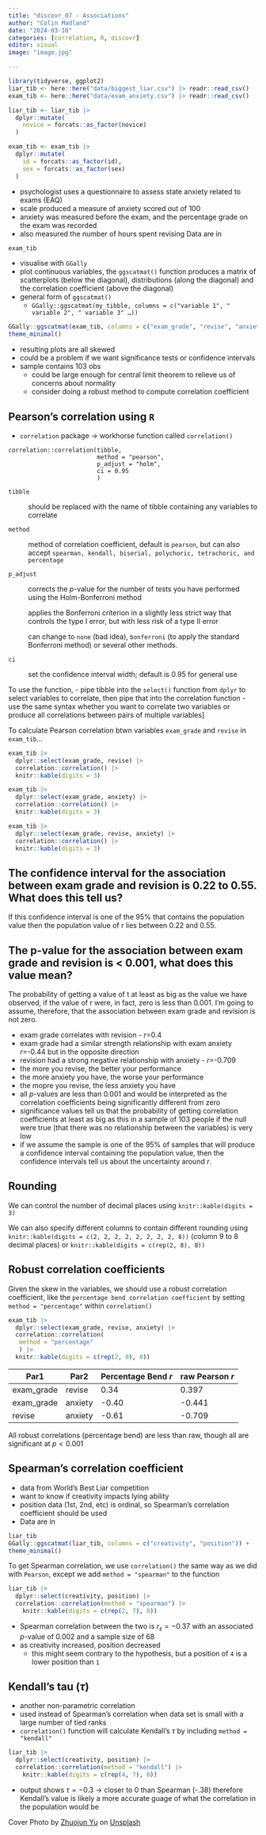 ```yaml
---
title: "discovr_07 - Associations"
author: "Colin Madland"
date: "2024-03-10"
categories: [correlation, R, discovr]
editor: visual
image: "image.jpg"

---
```


```r
library(tidyverse, ggplot2)
liar_tib <- here::here("data/biggest_liar.csv") |> readr::read_csv()
exam_tib <- here::here("data/exam_anxiety.csv") |> readr::read_csv()
```

```r
liar_tib <- liar_tib |> 
  dplyr::mutate(
    novice = forcats::as_factor(novice)
  )
```

```r
exam_tib <- exam_tib |>
  dplyr::mutate(
    id = forcats::as_factor(id),
    sex = forcats::as_factor(sex)
  )
```

-   psychologist uses a questionnaire to assess state anxiety related to exams (EAQ)
-   scale produced a measure of anxiety scored out of 100
-   anxiety was measured before the exam, and the percentage grade on the exam was recorded
-   also measured the number of hours spent revising Data are in

```r
exam_tib
```

-   visualise with `GGally`
-   plot continuous variables, the `ggscatmat()` function produces a matrix of scatterplots (below the diagonal), distributions (along the diagonal) and the correlation coefficient (above the diagonal)
-   general form of `ggscatmat()`
    -   `GGally::ggscatmat(my_tibble, columns = c("variable 1", " variable 2", " variable 3" …))`

```r
GGally::ggscatmat(exam_tib, columns = c("exam_grade", "revise", "anxiety")) +
theme_minimal()
```

-   resulting plots are all skewed
-   could be a problem if we want significance tests or confidence intervals
-   sample contains 103 obs
    -   could be large enough for central limit theorem to relieve us of concerns about normality
    -   consider doing a robust method to compute correlation coefficient

## Pearson's correlation using `R`

-   `correlation` package -\> workhorse function called `correlation()`

```         
correlation::correlation(tibble,
                         method = "pearson",
                         p_adjust = "holm",
                         ci = 0.95
                         )
```

`tibble`

:   should be replaced with the name of tibble containing any variables to correlate

`method`

:   method of correlation coefficient, default is `pearson`, but can also accept `spearman, kendall, biserial, polychoric, tetrachoric, and percentage`

`p_adjust`

:   corrects the $p$-value for the number of tests you have performed using the Holm-Bonferroni method

:   applies the Bonferroni criterion in a slightly less strict way that controls the type I error, but with less risk of a type II error

:   can change to `none` (bad idea), `bonferroni` (to apply the standard Bonferroni method) or several other methods.

`ci`

:   set the confidence interval width; default is 0.95 for general use

To use the function, - pipe tibble into the `select()` function from `dplyr` to select variables to correlate, then pipe that into the correlation function - use the same syntax whether you want to correlate two variables or produce all correlations between pairs of multiple variables\]

To calculate Pearson correlation btwn variables `exam_grade` and `revise` in `exam_tib`...

```r
exam_tib |> 
  dplyr::select(exam_grade, revise) |> 
  correlation::correlation() |> 
  knitr::kable(digits = 3)
```

```r
exam_tib |> 
  dplyr::select(exam_grade, anxiety) |> 
  correlation::correlation() |> 
  knitr::kable(digits = 3)
```

```r
exam_tib |> 
  dplyr::select(exam_grade, revise, anxiety) |> 
  correlation::correlation() |> 
  knitr::kable(digits = 3)
```

::: {.callout-important collapse="true"}
## The confidence interval for the association between exam grade and revision is 0.22 to 0.55. What does this tell us?

If this confidence interval is one of the 95% that contains the population value then the population value of r lies between 0.22 and 0.55.
:::

::: {.callout-important collapse="true"}
## The p-value for the association between exam grade and revision is \< 0.001, what does this value mean?

The probability of getting a value of t at least as big as the value we have observed, if the value of r were, in fact, zero is less than 0.001. I’m going to assume, therefore, that the association between exam grade and revision is not zero.
:::

-   exam grade correlates with revision - $r$=0.4
-   exam grade had a similar strength relationship with exam anxiety $r$=-0.44 but in the opposite direction
-   revision had a strong negative relationship with anxiety - $r$=-0.709
-   the more you revise, the better your performance
-   the more anxiety you have, the worse your performance
-   the mopre you revise, the less anxiety you have
-   all $p$-values are less than 0.001 and would be interpreted as the correlation coefficients being significantly different from zero
-   significance values tell us that the probability of getting correlation coefficients at least as big as this in a sample of 103 people if the null were true (that there was no relationship between the variables) is very low
-   if we assume the sample is one of the 95% of samples that will produce a confidence interval containing the population value, then the confidence intervals tell us about the uncertainty around $r$.

::: callout-tip
## Rounding

We can control the number of decimal places using `knitr::kable(digits = 3)`

We can also specify different columns to contain different rounding using `knitr::kable(digits = c(2, 2, 2, 2, 2, 2, 2, 2, 8))` (column 9 to 8 decimal places) or `knitr::kable(digits = c(rep(2, 8), 8))`
:::

## Robust correlation coefficients

Given the skew in the variables, we should use a robust correlation coefficient, like the `percentage bend correlation coefficient` by setting `method = "percentage"` within `correlation()`

```r
exam_tib |> 
  dplyr::select(exam_grade, revise, anxiety) |> 
  correlation::correlation(
   method = "percentage"
   ) |> 
  knitr::kable(digits = c(rep(2, 8), 8))
```

| Par1       | Par2    | Percentage Bend $r$ | raw Pearson $r$ |
|------------|---------|---------------------|-----------------|
| exam_grade | revise  | 0.34                | 0.397           |
| exam_grade | anxiety | -0.40               | -0.441          |
| revise     | anxiety | -0.61               | -0.709          |

All robust correlations (percentage bend) are less than raw, though all are significant at $p<0.001$

## Spearman's correlation coefficient

-   data from World's Best Liar competition
-   want to know if creativity impacts lying ability
-   position data (1st, 2nd, etc) is ordinal, so Spearman's correlation coefficient should be used
-   Data are in

```r
liar_tib
GGally::ggscatmat(liar_tib, columns = c("creativity", "position")) +
theme_minimal()
```

To get Spearman correlation, we use `correlation()` the same way as we did with `Pearson`, except we add `method = "spearman"` to the function

```r
liar_tib |>
  dplyr::select(creativity, position) |> 
  correlation::correlation(method = "spearman") |> 
    knitr::kable(digits = c(rep(2, 7), 8))
```

-   Spearman correlation between the two is $r_s=-0.37$ with an associated $p$-value of 0.002 and a sample size of 68
-   as creativity increased, position decreased
    -   this might seem contrary to the hypothesis, but a position of `4` is a lower position than `1`

## Kendall's tau ($\tau$)

-   another non-parametric correlation
-   used instead of Spearman's correlation when data set is small with a large number of tied ranks
-   `correlation()` function will calculate Kendall's $\tau$ by including `method = "kendall"`

```r
liar_tib |>
  dplyr::select(creativity, position) |> 
  correlation::correlation(method = "kendall") |> 
    knitr::kable(digits = c(rep(4, 7), 8))
```

-   output shows $\tau=-0.3$ -\> closer to 0 than Spearman (-.38) therefore Kendall's value is likely a more accurate guage of what the correlation in the population would be

::: callout
Cover Photo by <a href="https://unsplash.com/@heebase?utm_content=creditCopyText&utm_medium=referral&utm_source=unsplash">Zhuojun Yu</a> on <a href="https://unsplash.com/photos/a-sandy-beach-covered-in-snow-at-sunset-RsBkqnfmgjA?utm_content=creditCopyText&utm_medium=referral&utm_source=unsplash">Unsplash</a>
:::